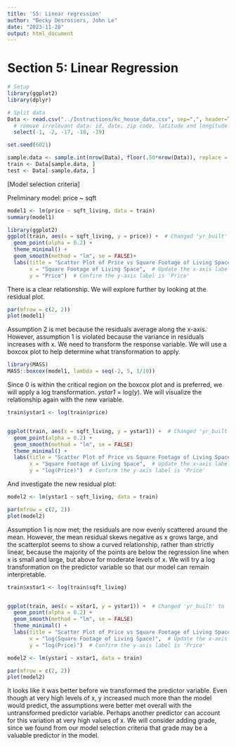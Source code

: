 ```yaml
---
title: 'S5: Linear regression'
author: "Becky Desrosiers, John Le"
date: "2023-11-28"
output: html_document
---
```



# Section 5: Linear Regression 

```r
# Setup
library(ggplot2)
library(dplyr)

# Split data
Data <- read.csv("../Instructions/kc_house_data.csv", sep=",", header=TRUE) %>% 
  # remove irrelevant data: id, date, zip code, latitude and longitude
  select(-1, -2, -17, -18, -19)

set.seed(6021)

sample.data <- sample.int(nrow(Data), floor(.50*nrow(Data)), replace = F)
train <- Data[sample.data, ]
test <- Data[-sample.data, ]

```

[Model selection criteria]


Preliminary model: price ~ sqft


```r
model1 <- lm(price ~ sqft_living, data = train)
summary(model1)
```

```r

library(ggplot2)
ggplot(train, aes(x = sqft_living, y = price)) +  # Changed 'yr_built' to 'sqft_living'
  geom_point(alpha = 0.2) + 
  theme_minimal() +
  geom_smooth(method = "lm", se = FALSE)+
  labs(title = "Scatter Plot of Price vs Square Footage of Living Space",  # Adjust the title
       x = "Square Footage of Living Space",  # Update the x-axis label to 'Square Footage of Living Space'
       y = "Price")  # Confirm the y-axis label is 'Price'

```

There is a clear relationship. We will explore further by looking at the residual plot.

```r
par(mfrow = c(2, 2))
plot(model1)
```

Assumption 2 is met because the residuals average along the x-axis. However, assumption 1 is violated because the variance in residuals increases with x. We need to transform the response variable. We will use a boxcox plot to help determine what transformation to apply.

```r
library(MASS)
MASS::boxcox(model1, lambda = seq(-2, 5, 1/10))
```

Since 0 is within the critical region on the boxcox plot and is preferred, we will apply a log transformation. *ystar1* = log(*y*). We will visualize the relationship again with the new variable.

```r
train$ystar1 <- log(train$price)


ggplot(train, aes(x = sqft_living, y = ystar1)) +  # Changed 'yr_built' to 'sqft_living'
  geom_point(alpha = 0.2) + 
  geom_smooth(method = "lm", se = FALSE)
  theme_minimal() +
  labs(title = "Scatter Plot of Price vs Square Footage of Living Space",  # Adjust the title
       x = "Square Footage of Living Space",  # Update the x-axis label to 'Square Footage of Living Space'
       y = "log(Price)")  # Confirm the y-axis label is 'Price'


```


And investigate the new residual plot:


```r
model2 <- lm(ystar1 ~ sqft_living, data = train)

par(mfrow = c(2, 2))
plot(model2)
```

Assumption 1 is now met; the residuals are now evenly scattered around the mean. However, the mean residual skews negative as x grows large, and the scatterplot seems to show a curved relationship, rather than strictly linear, because the majority of the points are below the regression line when x is small and large, but above for moderate levels of x. We will try a log transformation on the predictor variable so that our model can remain interpretable.



```r
train$xstar1 <- log(train$sqft_living)


ggplot(train, aes(x = xstar1, y = ystar1)) +  # Changed 'yr_built' to 'sqft_living'
  geom_point(alpha = 0.2) + 
  geom_smooth(method = "lm", se = FALSE)
  theme_minimal() +
  labs(title = "Scatter Plot of Price vs Square Footage of Living Space",  # Adjust the title
       x = "log(Square Footage of Living Space)",  # Update the x-axis label to 'Square Footage of Living Space'
       y = "log(Price)")  # Confirm the y-axis label is 'Price'


```



```r
model2 <- lm(ystar1 ~ xstar1, data = train)

par(mfrow = c(2, 2))
plot(model2)
```

It looks like it was better before we transformed the predictor variable. Even though at very high levels of x, y increased much more than the model would predict, the assumptions were better met overall with the untransformed predictor variable. Perhaps another predictor can account for this variation at very high values of x. We will consider adding grade, since we found from our model selection criteria that grade may be a valuable predictor in the model.


